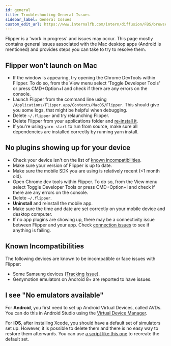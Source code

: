 ```yaml
---
id: general
title: Troubleshooting General Issues
sidebar_label: General Issues
custom_edit_url: https://www.internalfb.com/intern/diffusion/FBS/browsefile/master/xplat/sonar/docs/getting-started/troubleshooting/general.mdx
---
```



Flipper is a 'work in progress' and issues may occur. This page mostly contains general issues associated with the Mac desktop apps (Android is mentioned) and provides steps you can take to try to resolve them.

<InternalGeneral />

## Flipper won't launch on Mac

* If the window is appearing, try opening the Chrome DevTools within Flipper. To do so, from the View menu select 'Toggle Developer Tools' or press CMD+Option+I and check if there are any errors on the console.
* Launch Flipper from the command line using `/Applications/Flipper.app/Contents/MacOS/Flipper`. This should give you some logs, that might be helpful when debugging.
* Delete `~/.flipper` and try relaunching Flipper.
* Delete Flipper from your applications folder and [re-install it](../index.mdx#installation).
* If you're using `yarn start` to run from source, make sure all dependencies are installed correctly by running yarn install.

## No plugins showing up for your device

* Check your device isn't on the list of [known incompatibilities](#known-incompatibilities).
* Make sure your version of Flipper is up to date.
* Make sure the mobile SDK you are using is relatively recent (&lt;1 month old).
* Open Chrome dev tools within Flipper. To do so, from the View menu select Toggle Developer Tools or press CMD+Option+I and check if there are any errors on the console.
* Delete `~/.flipper`.
* **Uninstall** and reinstall the mobile app.
* Make sure the time and date are set correctly on your mobile device and desktop computer.
* If no app plugins are showing up, there may be a connectivity issue between Flipper and your app. Check [connection issues](#connection-issues) to see if anything is failing.

## Known Incompatibilities

The following devices are known to be incompatible or face issues with Flipper:

* Some Samsung devices ([Tracking Issue](https://github.com/facebook/flipper/issues/92)).
* Genymotion emulators on Android 8+ are reported to have issues.

## I see "No emulators available"

For **Android**, you first need to set up Android Virtual Devices, called AVDs. You
can do this in Android Studio using the [Virtual Device Manager](https://developer.android.com/studio/run/managing-avds).

For **iOS**, after installing Xcode, you should have a default set of simulators set up. However,
it is possible to delete them and there is no easy way to restore them afterwards. You can use
[a script like this one](https://gist.github.com/dynamicguy/e8756a9f0f50af86d6e746d4b1ab6a09) to
recreate the default set.
